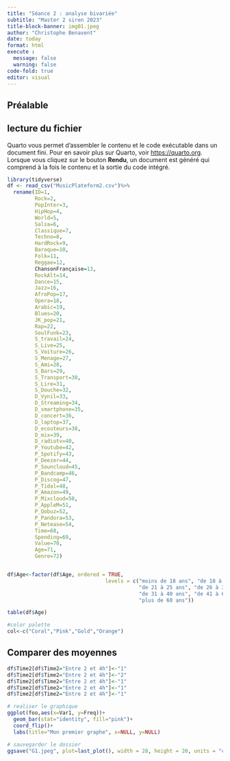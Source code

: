 ```yaml
---
title: "Séance 2 : analyse bivariée"
subtitle: "Master 2 siren 2023" 
title-block-banner: img01.jpeg
author: "Christophe Benavent"
date: today
format: html
execute : 
  message: false
  warning: false
code-fold: true
editor: visual
---
```


## Préalable

## lecture du fichier

Quarto vous permet d'assembler le contenu et le code exécutable dans un document fini. Pour en savoir plus sur Quarto, voir <https://quarto.org>. Lorsque vous cliquez sur le bouton **Rendu**, un document est généré qui comprend à la fois le contenu et la sortie du code intégré.

```r
library(tidyverse)
df <- read_csv("MusicPlateform2.csv")%>%
  rename(ID=1,
         Rock=2,
         PopInter=3,
         HipHop=4,
         World=5,
         Salsa=6,
         Classique=7,
         Techno=8,
         HardRock=9,
         Baroque=10,
         Folk=11,
         Reggae=12,
         ChansonFrançaise=13,
         RockAlt=14,
         Dance=15,
         Jazz=16,
         AfroPop=17,
         Opera=18,
         Arabic=19,
         Blues=20,
         JK_pop=21,
         Rap=22,
         SoulFunk=23,
         S_travail=24,
         S_Live=25,
         S_Voiture=26,
         S_Menage=27,
         S_Ami=28,
         S_Bars=29,
         S_Transport=30,
         S_Lire=31,
         S_Douche=32,
         D_Vynil=33,
         D_Streaming=34,
         D_smartphone=35,
         D_concert=36,
         D_laptop=37,
         D_ecouteurs=38,
         D_mix=39,
         D_radiotv=40,
         P_Youtube=42,
         P_Spotify=43,
         P_Deezer=44,
         P_Souncloud=45,
         P_Bandcamp=46, 
         P_Discog=47,
         P_Tidal=48,
         P_Amazon=49,
         P_Mixcloud=50,
         P_AppleM=51,
         P_Qobuz=52,
         P_Pandora=53,
         P_Netease=54,
         Time=68,
         Spending=69,
         Value=70, 
         Age=71,
         Genre=72)


df$Age<-factor(df$Age, ordered = TRUE, 
                                levels = c("moins de 18 ans", "de 18 à 20 ans",
                                           "de 21 à 25 ans", "de 26 à 30 ans",
                                           "de 31 à 40 ans", "de 41 à 60 ans",
                                           "plus de 60 ans"))

table(df$Age)

#color palette
col<-c("Coral","Pink","Gold","Orange")

```

## Comparer des moyennes

```r
df$Time2[df$Time2="Entre 2 et 4h"]<-"1"
df$Time2[df$Time2="Entre 2 et 4h"]<-"2"
df$Time2[df$Time2="Entre 2 et 4h"]<-"1"
df$Time2[df$Time2="Entre 2 et 4h"]<-"1"
df$Time2[df$Time2="Entre 2 et 4h"]<-"1"

# realiser le graphique
ggplot(foo,aes(x=Var1, y=Freq))+
  geom_bar(stat="identity", fill="pink")+
  coord_flip()+
  labs(title="Mon premier graphe", x=NULL, y=NULL)

# sauvegarder le dossier 
ggsave("G1.jpeg", plot=last_plot(), width = 28, height = 20, units = "cm")

```
